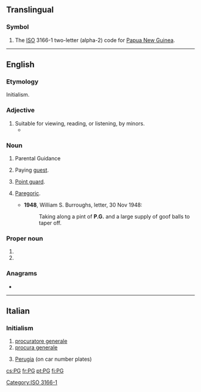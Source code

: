 {{also|pg|Pg|pg.|.pg}}
==Translingual==

===Symbol===
{{head|mul|symbol}}
# The [[ISO]] 3166-1 two-letter (alpha-2) code for [[Papua New Guinea]].

[[Category:ISO 3166-1]]

----

==English==

===Etymology===
Initialism.

===Adjective===
{{en-adj|-}}

# Suitable for viewing, reading, or listening, by minors.
#* {{quote-journal
|date=June 26, 2012
|author=Genevieve Koski
|title=Music: Reviews: Justin Bieber: ''Believe''
|work=The Onion AV Club
|url=http://www.avclub.com/articles/justin-bieber-believe,81763/
|page=
|passage=More significantly, rigid deference to Bieber’s still-young core fan base keeps things resolutely '''PG''', with any acknowledgement of sex either couched in vague “touch your body” workarounds or downgraded to desirous hand-holding and eye-gazing.}}

===Noun===
{{en-noun}}

# {{label|en|British|US}} Parental Guidance {{qualifier|used to rate [[motion picture]]s that may be viewed by [[minor]]s at their parents' discretion}}
# {{label|en|chiefly|_|UK}} Paying [[guest]].
# {{label|en|basketball}} [[point guard|Point guard]].
# {{label|en|slang}} [[paregoric|Paregoric]].
#* '''1948''', William S. Burroughs, letter, 30 Nov 1948:
#*: Taking along a pint of '''P.G.''' and a large supply of goof balls to taper off.

===Proper noun===
{{en-proper noun}}

# {{initialism of|Proto-Germanic|lang=en}}
# {{initialism of|Persian Gulf|lang=en}}

===Anagrams===
* {{l|en|GP}}

----

==Italian==

===Initialism===
{{rfc-header|Initialism}}
{{head|it|initialism}}

# [[procuratore generale]]
# [[procura generale]]
# {{label|it|dated}} [[Perugia]] (on car number plates)

[[cs:PG]]
[[fr:PG]]
[[pt:PG]]
[[fi:PG]]